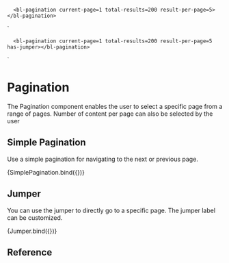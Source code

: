 
<Meta
  title="Components/Pagination"
  component="bl-pagination"
/>

      <bl-pagination current-page=1 total-results=200 result-per-page=5></bl-pagination>
  `

      <bl-pagination current-page=1 total-results=200 result-per-page=5 has-jumper></bl-pagination>
  `

# Pagination

The Pagination component enables the user to select a specific page from a range of pages. Number of content per page can also be selected by the user


## Simple Pagination
Use a simple pagination for navigating to the next or previous page.

<Canvas>
<Story name="Basic Usage" args={{currentPage:1,totalResults:200,resultPerPage:5 }}>
    {SimplePagination.bind({})}
  </Story>
</Canvas>

## Jumper
You can use the jumper to directly go to a specific page. The jumper label can be customized.

<Canvas>
<Story name="Jumper" args={{currentPage:1,totalResults:200,resultPerPage:5,hasJumper:true }}>
    {Jumper.bind({})}
  </Story>
</Canvas>


## Reference

<ArgsTable of="bl-pagination" />


